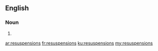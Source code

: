 ==English==

===Noun===
{{head|en|plural}}

# {{plural of|resuspension|lang=en|nocat=1}}

[[ar:resuspensions]]
[[fr:resuspensions]]
[[ku:resuspensions]]
[[my:resuspensions]]